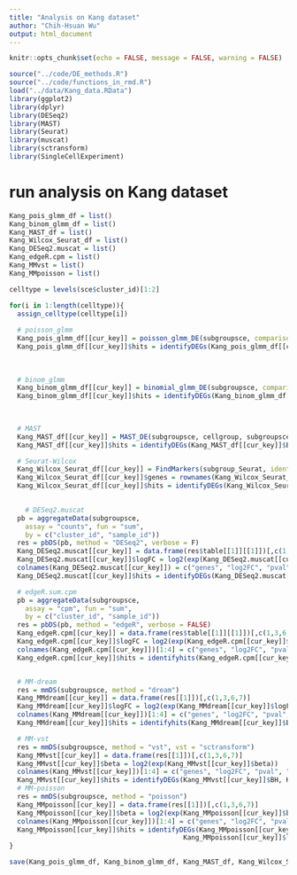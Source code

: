 ```yaml
---
title: "Analysis on Kang dataset"
author: "Chih-Hsuan Wu"
output: html_document
---
```


```r
knitr::opts_chunk$set(echo = FALSE, message = FALSE, warning = FALSE)
```
```r
source("../code/DE_methods.R")
source("../code/functions_in_rmd.R")
load("../data/Kang_data.RData")
library(ggplot2)
library(dplyr)
library(DESeq2)
library(MAST)
library(Seurat)
library(muscat)
library(sctransform)
library(SingleCellExperiment)
```

# run analysis on Kang dataset
```r
Kang_pois_glmm_df = list()
Kang_binom_glmm_df = list()
Kang_MAST_df = list()
Kang_Wilcox_Seurat_df = list()
Kang_DESeq2.muscat = list()
Kang_edgeR.cpm = list()
Kang_MMvst = list()
Kang_MMpoisson = list()

celltype = levels(sce$cluster_id)[1:2]

for(i in 1:length(celltype)){
  assign_celltype(celltype[i])
  
  # poisson_glmm
  Kang_pois_glmm_df[[cur_key]] = poisson_glmm_DE(subgroupsce, comparison = "group_id", replicates = "ind", exp_batch = "sample_id")
  Kang_pois_glmm_df[[cur_key]]$hits = identifyDEGs(Kang_pois_glmm_df[[cur_key]]$BH, Kang_pois_glmm_df[[cur_key]]$log2FC, newcriteria = F)
  
  
  
  # binom_glmm
  Kang_binom_glmm_df[[cur_key]] = binomial_glmm_DE(subgroupsce, comparison = "group_id", replicates = "ind", exp_batch = "sample_id")
  Kang_binom_glmm_df[[cur_key]]$hits = identifyDEGs(Kang_binom_glmm_df[[cur_key]]$BH, Kang_binom_glmm_df[[cur_key]]$log2FC, newcriteria = F)

  
  
  # MAST
  Kang_MAST_df[[cur_key]] = MAST_DE(subgroupsce, cellgroup, subgroupsce$ind)
  Kang_MAST_df[[cur_key]]$hits = identifyDEGs(Kang_MAST_df[[cur_key]]$BH, Kang_MAST_df[[cur_key]]$log2FC, newcriteria = F)

  # Seurat-Wilcox
  Kang_Wilcox_Seurat_df[[cur_key]] = FindMarkers(subgroup_Seurat, ident.1 = as.character(group1), ident.2 = as.character(group2), test.use = "wilcox")
  Kang_Wilcox_Seurat_df[[cur_key]]$genes = rownames(Kang_Wilcox_Seurat_df[[cur_key]])
  Kang_Wilcox_Seurat_df[[cur_key]]$hits = identifyDEGs(Kang_Wilcox_Seurat_df[[cur_key]]$p_val_adj, Kang_Wilcox_Seurat_df[[cur_key]]$avg_log2FC, newcriteria = F)

  
    # DESeq2.muscat
  pb = aggregateData(subgroupsce,
    assay = "counts", fun = "sum",
    by = c("cluster_id", "sample_id"))
  res = pbDS(pb, method = "DESeq2", verbose = F)
  Kang_DESeq2.muscat[[cur_key]] = data.frame(res$table[[1]][[1]])[,c(1,4,7,8)]
  Kang_DESeq2.muscat[[cur_key]]$logFC = log2(exp(Kang_DESeq2.muscat[[cur_key]]$logFC))
  colnames(Kang_DESeq2.muscat[[cur_key]]) = c("genes", "log2FC", "pval", "BH")
  Kang_DESeq2.muscat[[cur_key]]$hits = identifyDEGs(Kang_DESeq2.muscat[[cur_key]]$BH, Kang_DESeq2.muscat[[cur_key]]$log2FC, newcriteria = F)

  # edgeR.sum.cpm
  pb = aggregateData(subgroupsce,
    assay = "cpm", fun = "sum",
    by = c("cluster_id", "sample_id"))
  res = pbDS(pb, method = "edgeR", verbose = FALSE)
  Kang_edgeR.cpm[[cur_key]] = data.frame(res$table[[1]][[1]])[,c(1,3,6,7)]
  Kang_edgeR.cpm[[cur_key]]$logFC = log2(exp(Kang_edgeR.cpm[[cur_key]]$logFC))
  colnames(Kang_edgeR.cpm[[cur_key]])[1:4] = c("genes", "log2FC", "pval", "BH")
  Kang_edgeR.cpm[[cur_key]]$hits = identifyhits(Kang_edgeR.cpm[[cur_key]]$BH, Kang_edgeR.cpm[[cur_key]]$log2FC, newcriteria = F)


  # MM-dream
  res = mmDS(subgroupsce, method = "dream")
  Kang_MMdream[[cur_key]] = data.frame(res[[1]])[,c(1,3,6,7)]
  Kang_MMdream[[cur_key]]$logFC = log2(exp(Kang_MMdream[[cur_key]]$logFC))
  colnames(Kang_MMdream[[cur_key]])[1:4] = c("genes", "log2FC", "pval", "BH")
  Kang_MMdream[[cur_key]]$hits = identifyhits(Kang_MMdream[[cur_key]]$BH, Kang_MMdream[[cur_key]]$log2FC, newcriteria = F)

  # MM-vst
  res = mmDS(subgroupsce, method = "vst", vst = "sctransform")
  Kang_MMvst[[cur_key]] = data.frame(res[[1]])[,c(1,3,6,7)]
  Kang_MMvst[[cur_key]]$beta = log2(exp(Kang_MMvst[[cur_key]]$beta))
  colnames(Kang_MMvst[[cur_key]])[1:4] = c("genes", "log2FC", "pval", "BH")
  Kang_MMvst[[cur_key]]$hits = identifyDEGs(Kang_MMvst[[cur_key]]$BH, Kang_MMvst[[cur_key]]$log2FC, newcriteria = F)
  # MM-poisson
  res = mmDS(subgroupsce, method = "poisson")
  Kang_MMpoisson[[cur_key]] = data.frame(res[[1]])[,c(1,3,6,7)]
  Kang_MMpoisson[[cur_key]]$beta = log2(exp(Kang_MMpoisson[[cur_key]]$beta))
  colnames(Kang_MMpoisson[[cur_key]])[1:4] = c("genes", "log2FC", "pval", "BH")
  Kang_MMpoisson[[cur_key]]$hits = identifyDEGs(Kang_MMpoisson[[cur_key]]$BH,
                                            Kang_MMpoisson[[cur_key]]$log2FC, newcriteria = F)
}
```

```r
save(Kang_pois_glmm_df, Kang_binom_glmm_df, Kang_MAST_df, Kang_Wilcox_Seurat_df, Kang_DESeq2.muscat, Kang_edgeR.cpm, Kang_MMvst, Kang_MMpoisson,file = "../data/Kang_DEresult.RData")
```




